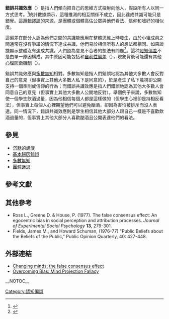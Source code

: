 <!--由于正文不分章节，隐藏目录。若需显示目录，将条目底部的__NOTOC__删去即可 羊羊 2021.7.20 -->'''錯誤共識效應'''（{{lang-en|'''False consensus effect'''}}）是指人們傾向把自己的思維方式投射向他人，假設所有人以同一方式思考。<ref>{{cite web|url=http://www.psychologycampus.com/social-psychology/false-consensus.html |title=False Consensus & False Uniqueness |publisher=Psychology Campus.com |accessdate=2007-11-13 |deadurl=yes |archiveurl=https://web.archive.org/web/20071117094105/http://www.psychologycampus.com/social-psychology/false-consensus.html |archivedate=2007-11-17 }}</ref>統計數據顯示，這種推測的相互關係不成立，因此達成共識可能只是錯覺。這[[邏輯|邏輯]][[謬論|謬論]]的來源，是團體或個體高估公眾與他們看法、信仰和嗜好的相似度。

這偏差在部分人認為他們之間的共識能應用在整體思維上時發生，由於小組成員之間通常在沒有爭議的情況下達成共識，他們易於相信所有人的想法都相同。如果證據顯示整體沒有達成共識，人們認為意見不合者的想法有問題<ref>{{cite web|url= http://www.spring.org.uk/2007/11/why-we-all-stink-as-intuitive.php|title= Why We All Stink as Intuitive Psychologists: The False Consensus Bias|publisher= PsyBlog|accessdate= 2007-11-13|archive-date= 2021-01-26|archive-url= https://web.archive.org/web/20210126032146/https://www.spring.org.uk/2007/11/why-we-all-stink-as-intuitive.php|dead-url= no}}</ref>。這种[[認知偏差|認知偏差]]不是由單一原因構成，其中原因可能包括{{le|可獲性捷思|availability heuristic}}和[[自利性偏差|自利性偏差]]（{{lang|en|self-serving bias}}），現象背後可能還有其他[[心理防衛機制|心理防衛機制]]（{{lang|en|protective mechanisms}}）。

錯誤共識效應與[[多數無知|多數無知]]相對。多數無知是指人們錯誤地認為其他大多數人會反對自己的意見（但事實上其他大多數人私下是同意的），於是產生了私下蔑視卻公開支持一個準則或信仰的行為；而錯誤共識效應是指人們錯誤地認為其他大多數人會同意自己的意見（但事實上其他大多數人公開地反對）。舉個例子來說，多數無知使一個學生飲酒過量，因為他相信每個人都是這樣做的（但學生心裡卻是持相反看法），但事實上每個人心裡期望他們可以避免酗酒，卻因為害怕被排斥而沒人表達。同一情況下，錯誤共識效應則是學生相信其他大部分人跟自己一樣是不喜歡飲酒過量的，但事實上其他大部分人喜歡酗酒且公開表達他們的看法。

==參見==
*[[沉默的螺旋|沉默的螺旋]]
* [[基本歸因錯誤|基本歸因錯誤]]
* [[多數無知|多數無知]]
* [[團體迷思|團體迷思]]

==參考文獻==
<references/>

==其他參考==
* Ross L., Greene D. & House, P. (1977). The false consensus effect: An egocentric bias in social perception and attribution processes. ''Journal of Experimental Social Psychology'' '''13''', 279-301.
*Fields, James M., and Howard Schuman, (1976-77) "Public Beliefs about the Beliefs of the Public," Public Opinion Quarterly, 40: 427-448.

==外部連結==
* [http://changingminds.org/explanations/theories/false_consensus.htm Changing minds: the false consensus effect] {{Wayback|url=http://changingminds.org/explanations/theories/false_consensus.htm |date=20040409113938 }}
* [http://www.overcomingbias.com/2008/03/mind-projection.html Overcoming Bias: Mind Projection Fallacy] {{Wayback|url=http://www.overcomingbias.com/2008/03/mind-projection.html |date=20080314052127 }}

__NOTOC__
[[Category:認知偏誤|Category:認知偏誤]]